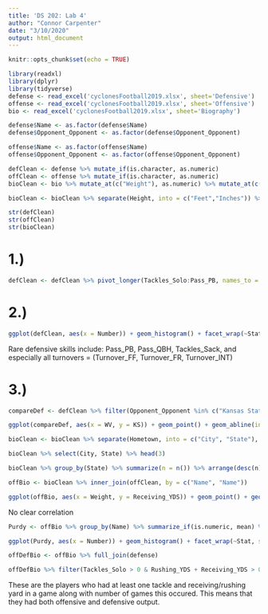 ```yaml
---
title: 'DS 202: Lab 4'
author: "Connor Carpenter"
date: "3/10/2020"
output: html_document
---
```


```r
knitr::opts_chunk$set(echo = TRUE)
```

```r
library(readxl)
library(dplyr)
library(tidyverse)
defense <- read_excel('cyclonesFootball2019.xlsx', sheet='Defensive')
offense <- read_excel('cyclonesFootball2019.xlsx', sheet='Offensive')
bio <- read_excel('cyclonesFootball2019.xlsx', sheet='Biography')
```

```r
defense$Name <- as.factor(defense$Name)
defense$Opponent_Opponent <- as.factor(defense$Opponent_Opponent)

offense$Name <- as.factor(offense$Name)
offense$Opponent_Opponent <- as.factor(offense$Opponent_Opponent)

defClean <- defense %>% mutate_if(is.character, as.numeric)
offClean <- offense %>% mutate_if(is.character, as.numeric)
bioClean <- bio %>% mutate_at(c("Weight"), as.numeric) %>% mutate_at(c("Name"), as.factor)

bioClean <- bioClean %>% separate(Height, into = c("Feet","Inches")) %>% mutate_at(c("Feet","Inches"), as.numeric) %>% mutate(Height = Feet * 12 + Inches) %>% select(-"Feet", -"Inches")
```

```r
str(defClean)
str(offClean)
str(bioClean)
```
# 1.)
```r
defClean <- defClean %>% pivot_longer(Tackles_Solo:Pass_PB, names_to = 'Statistic', values_to = 'Number')
```
# 2.)
```r
ggplot(defClean, aes(x = Number)) + geom_histogram() + facet_wrap(~Statistic)
```

Rare defensive skills include: Pass_PB, Pass_QBH, Tackles_Sack, and especially all turnovers = (Turnover_FF, Turnover_FR, Turnover_INT)

# 3.)
```r
compareDef <- defClean %>% filter(Opponent_Opponent %in% c("Kansas State", "West Virginia"), Statistic == 'Tackles_Solo') %>% pivot_wider(names_from = 'Opponent_Opponent', values_from = Number) %>% rename(KS = "Kansas State", WV = "West Virginia")

ggplot(compareDef, aes(x = WV, y = KS)) + geom_point() + geom_abline(intercept = 0, slope = 1) + geom_jitter()

```

```r
bioClean <- bioClean %>% separate(Hometown, into = c("City", "State"), sep = ',')

bioClean %>% select(City, State) %>% head(3)
```

```r
bioClean %>% group_by(State) %>% summarize(n = n()) %>% arrange(desc(n))
```

```r
offBio <- bioClean %>% inner_join(offClean, by = c("Name", "Name"))
```

```r
ggplot(offBio, aes(x = Weight, y = Receiving_YDS)) + geom_point() + geom_smooth()
```

No clear correlation

```r
Purdy <- offBio %>% group_by(Name) %>% summarize_if(is.numeric, mean) %>% pivot_longer(Rushing_ATT:Passing_INT, names_to = "Stat", values_to = "Number") %>% filter()
```

```r
ggplot(Purdy, aes(x = Number)) + geom_histogram() + facet_wrap(~Stat, scales = "free_x") + geom_vline(data = Purdy %>% filter(Name == "Purdy, Brock"), aes(xintercept = Number))
```

```r
offDefBio <- offBio %>% full_join(defense)

offDefBio %>% filter(Tackles_Solo > 0 & Rushing_YDS + Receiving_YDS > 0) %>% group_by(Name) %>% summarize(n = n())
```

These are the players who had at least one tackle and receiving/rushing yard in a game along with number of games this occured. This means that they had both offensive and defensive output.